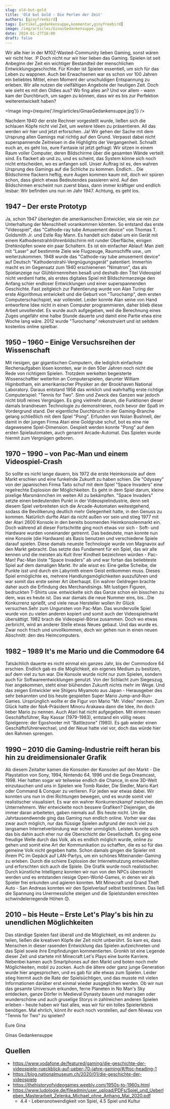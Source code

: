 ```yaml
---
slug: old-but-gold
title: 'Old but Gold - Die Perlen der Zeit'
authors: [ginyfreebird]
tags: [artikel,gedankensuppe,kommentar,ginyfreebird]
image: /img/articles/GinasGedankensuppe.jpg
date: 2024-01-27T16:00
draft: false
---
```



Wir alle hier in der M10Z-Wasted-Community lieben Gaming, sonst wären wir nicht hier. :P Doch nicht nur wir hier lieben das Gaming. Spielen ist seit Anbeginn der Zeit ein wichtiger Bestandteil der menschlichen Entwicklungsgeschichte. Für Kinder ist Spielen essentiell, um sich für das Leben zu wappnen. Auch bei Erwachsenen war es schon vor 100 Jahren ein beliebtes Mittel, einen Moment der unschuldigen Entspannung zu erleben. Wir alle nutzen die vielfältigen Angebote der heutigen Zeit. Doch wie sieht es mit den Oldies aus? Wo fing alles an? Und vor allem - wann kam der Durchbruch, um sagen zu können, dass wir es bis zur Perfektion weiterentwickelt haben?

<Image img={require('/img/articles/GinasGedankensuppe.jpg')} />

<!--truncate-->

Nachdem 1940 der erste Rechner vorgestellt wurde, ließen sich die schlauen Köpfe nicht viel Zeit, um weitere Ideen zu präsentieren. All das werden wir hier und jetzt erforschen. Ja! Wir gehen der Sache mit dem Ursprung allen Gamings mal richtig auf den Grund. Verpasst dabei nicht superspannende Zeitreisen in die Highlights der Vergangenheit. Schnallt euch an, es geht los, eure Fantasie ist jetzt gefragt:
Wir sitzen in einem Raum voller Computer, deren Bildschirme über die gesamten Wände verteilt sind. Es flackert ab und zu, und es scheint, das System könne sich noch nicht entscheiden, wo es anfangen soll. Unser Auftrag ist es, den wahren Ursprung des Gamings auf die Schliche zu kommen. Endlich... Die Bildschirme flackern heftig, eure Augen kommen kaum mit, doch wir spüren schon, dass gleich etwas Bedeutendes passieren wird. Auf den Bildschirmen erscheint nun zuerst blass, dann immer kräftiger und endlich lesbar: Wir befinden uns nun im Jahr 1947. Achtung, es geht los.

## 1947 – Der erste Prototyp

Ja, schon 1947 überlegten die amerikanischen Entwickler, wie sie rein zur Unterhaltung der Menschheit vorankommen könnten. So entstand das erste "Videospiel", das "Cathode-ray tube Amusement device" von Thomas T. Goldsmith Jr. und Estle Ray Mann. Es handelt sich dabei um ein Gerät mit einem Kathodenstrahlröhrenbildschirm mit runder Oberfläche, einigen Drehknöpfen sowie ein paar Schaltern. Es ist ein einfacher Ablauf: Man zielt mit "Laser" auf bestimmte Ziele wie Flugzeuge, Raumschiffe usw., um weiterzukommen. 1948 wurde das "Cathode-ray tube amusement device" auf Deutsch "Kathodenstrahl-Vergnügungsgerät" patentiert. Immerhin macht es im Gegensatz zum 1940 erschienenen "Nimatron", das als Spielanzeige nur Glühbirnenreihen besaß und deshalb den Titel Videospiel nicht verdient hatte, als erstes digitales Spiel mit Bildschirmanzeige den Anfang schier endloser Entwicklungen und einer superspannenden Geschichte. Fast zeitgleich zur Patentierung wurde von Alan Turing der erste Algorithmus entwickelt und die Geburt von "Turochamp", dem ersten Computerschachspiel, war vollendet. Leider konnte Alan seine von Hand entworfene Idee nicht in einen Computer programmieren, daher blieb diese Arbeit unvollendet. Es wurde auch aufgegeben, weil die Berechnung eines Zuges ungefähr eine halbe Stunde dauerte und damit eine Partie etwa eine Woche lang wäre. 2012 wurde "Turochamp" rekonstruiert und ist seitdem kostenlos online spielbar.

## 1950 – 1960 – Einige Versuchsreihen der Wissenschaft

Mit riesigen, gar gigantischen Computern, die lediglich einfachste Rechenaufgaben lösen konnten, war in den 50er Jahren noch nicht die Rede von richtigem Spielen. Trotzdem werkelten begeisterte Wissenschaftler weiterhin an Computerspielen, darunter William Higinbotham, ein amerikanischer Physiker an der Brookhaven National Laboratory. Daraus entstand 1958 das wirklich und wahrhaftig erste richtige Computerspiel: "Tennis for Two". Sinn und Zweck des Ganzen war jedoch nicht bloß reines Vergnügen. Es ging vielmehr darum, die Funktionen dieser damals brandneuen Technologie zu demonstrieren, noch bevor der Spaß im Vordergrund stand. Der eigentliche Durchbruch in der Gaming-Branche gelang schließlich mit dem Spiel "Pong". Erfunden von Nolan Bushnell, der damit in der jungen Firma Atari eine Goldgrube schuf, bot es eine nie dagewesene Spiel-Dimension. Gespielt werden konnte "Pong" auf dem ersten Spielautomaten, auch genannt Arcade-Automat. Das Spielen wurde hiermit zum Vergnügen geboren.

## 1970 – 1990 – von Pac-Man und einem Videospiel-Crash

So sollte es nicht lange dauern, bis 1972 die erste Heimkonsole auf dem Markt erschien und eine funkelnde Zukunft zu haben schien. Die "Odyssey" von der japanischen Firma Taito schuf mit dem Spiel "Space Invaders" eine regelrechte Explosion der Möglichkeiten. Es geht in dem Spiel darum, kleine pixelige Marsmännchen im weiten All zu bekämpfen. "Space Invaders" setzte einen bedeutenden Punkt in der Videospielindustrie, denn seit diesem Spiel verbreiteten sich die Arcade-Automaten weitestgehend, sodass die Bevölkerung deutlich mehr Gelegenheit hatte, in den Genuss zu kommen. Natürlich durfte Atari da nicht außen vor sein und stieg 1977 mit der Atari 2600 Konsole in den bereits boomenden Heimkonsolenmarkt ein.
Doch während all dieser Fortschritte ging noch etwas vor sich - Soft- und Hardware wurden voneinander getrennt. Das bedeutete, man konnte nun eine Konsole (die Hardware) als Basis benutzen und verschiedene Spiele darauf spielen. Diese damals neueste Technologie wurde von Magnavox auf den Markt gebracht. Das setzte das Fundament für ein Spiel, das wir alle kennen und die meisten als Kult ihrer Kindheit bezeichnen würden - Pac-Man! Pac-Man löste "Space Invaders" ab und war fortan das beliebteste Spiel auf dem damaligen Markt.
Ihr alle wisst es: Eine gelbe Scheibe, die Punkte isst und durch ein Labyrinth einem Geist entkommen muss. Dieses Spiel ermöglichte es, mehrere Handlungsmöglichkeiten auszuführen und war somit das erste seiner Art überhaupt. Ein wahrer Geldregen brachte daher auch die Erfindung des Merchandisings. Mit lustigen Figuren, bedruckten T-Shirts usw. entwickelte sich das Ganze schon ein bisschen zu dem, was es heute ist.   Das war damals die neue Nummer eins, bis...Die Konkurrenz sprießt, und viele neue Hersteller wollen ihr Glück versuchen.Sehr zum Ungunsten von Pac-Man. Das wundervolle Spiel wurde von zu vielen anderen kopiert und somit auch der Videospielmarkt übersättigt. 1982 brach die Videospiel-Börse zusammen. Doch wo etwas zerbricht, wird an anderer Stelle etwas Neues gebaut. Und das wurde es. Zwar noch frisch und unvollkommen, doch wir gehen nun in einen neuen Abschnitt: den des Heimcomputers.


## 1982 – 1989 It's me Mario und die Commodore 64

Tatsächlich dauerte es nicht einmal ein ganzes Jahr, bis der Commodore 64 erschien. Endlich gab es die Möglichkeit, ein eigenes Medium zu besitzen, auf dem viel zu tun war. Die Konsole wurde nicht nur zum Spielen, sondern auch für Softwareentwicklungen genutzt. Von der Schlacht zum Siegeszug, hier angekommen, steht einer blühenden Zukunft nichts mehr im Wege. Und das zeigen Entwickler wie Shigeru Miyamoto aus Japan - Herausgeber des sehr bekannten und bis heute gespielten Super Mario Jump-and-Run-Games. Ursprünglich wollte er die Figur von Mario "Mr. Video" nennen.
Zum Glück hatte der NoA-Präsident Minoru Arakawa dann die Idee, ihn doch lieber Mario zu nennen. Auch Atari hat nicht aufgegeben. Mit einem neuen Geschäftsführer, Ray Kassar (1979-1983), entstand ein völlig neues Spielgenre: der Egoshooter mit "Battlezone" (1980). Es gab wieder einen Geschäftsführerwechsel, und der Neue hatte viel vor, doch das würde hier den Rahmen sprengen.


## 1990 – 2010 die Gaming-Industrie reift heran bis hin zu dreidimensionaler Grafik

Ab diesem Zeitalter kamen die Konsolen der Konsolen auf den Markt - Die Playstation von Sony, 1994, Nintendo 64, 1996 und die Sega Dreamcast, 1998. Hier hatten sogar wir teilweise endlich die Chance, in eine 3D-Welt einzutauchen und uns in Spielen wie Tomb Raider, Die Siedler, Mario Kart oder Command & Conquer zu verlieren. Für jeden war etwas dabei. Wir konnten uns nun in drei Richtungen bewegen, und es wurde somit viel realistischer visualisiert. Es war ein wahrer Konkurrenzkampf zwischen den Unternehmern. Wer entwickelte noch bessere Grafiken? Diejenigen, die immer daran arbeiteten, gaben niemals auf. Bis heute nicht.
Um die Jahrtausendwende ging das Gaming nun endlich online. Vorher war das zwar auch möglich, nur das flüssige Spielen aufgrund der noch viel zu langsamen Internetverbindung war schier unmöglich. Leisten konnte sich das bis dahin auch eher nur die Oberschicht der Gesellschaft. Es ging eine freudige Welle durch das Volk, als es endlich möglich wurde, online zu gehen und somit eine Art der Kommunikation zu schaffen, die es so für das gemeine Volk nicht gegeben hatte. Schon damals gingen die Spieler mit ihrem PC im Gepäck auf LAN-Partys, um ein schönes Miteinander-Gaming zu erleben.
Durch die schiere Explosion der Internetnutzung entwickelten und erforschten sich auch die Spiele. Die Grafik wurde noch realistischer. Durch künstliche Intelligenz konnten wir nun von den NPCs überrascht werden und es entstanden riesige Open-World-Games, in denen wir als Spieler frei erkunden und agieren konnten. Mit Minecraft und Grand Theft Auto - San Andreas konnten wir den Spielverlauf selbst bestimmen. Das ließ die Spannung ins Unermessliche steigen und die Spielstunden erreichten schwindelerregende Höhen 😊.


## 2010 – bis Heute – Erste Let's Play's bis hin zu unendlichen Möglichkeiten

Das ständige Spielen fast überall und die Möglichkeit, es mit anderen zu teilen, ließen die kreativen Köpfe der Zeit nicht unberührt. So kam es, dass Menschen in dieser rasenden Entwicklung das Spielen aufzeichneten und das Spiel sowie ihre Empfindungen kommentierten. Gronkh ist eine Legende dieser Zeit und startete mit Minecraft Let's Plays eine bunte Karriere. Nebenbei kamen auch Smartphones auf den Markt und boten noch mehr Möglichkeiten, mobil zu zocken. Auch die ältere oder ganz junge Generation wurde hier angesprochen, und es gab für alle etwas zum Spielen.
Leider stieg hiermit auch die Rate der Spielsüchtigen, und das musste mit vielen Informationen darüber erst einmal wieder ausgeglichen werden. Ob wir nun das gesamte Universum erkunden, ferne Planeten in No Man's Sky entdecken, ganze Dörfer in Medieval Dynasty bauen und managen oder wunderschöne und auch gruselige Storys in zahlreichen anderen Spielen erleben - heute haben wir fast alles, was wir für ein tolles Spielerlebnis benötigen. Mal ehrlich, könnt ihr euch noch vorstellen, auf dem Niveau von "Tennis for Two" zu spielen?


Eure Gina

Ginas Gedankensuppe

## Quellen

- https://www.vodafone.de/featured/gaming/die-geschichte-der-videospiele-rueckblick-auf-ueber-70-jahre-gaming/#/ftoc-heading-1
- https://blog.nationalmuseum.ch/2020/01/die-geschichte-der-videospiele
- https://thehistoryofvideogames.weebly.com/1950s-to-1960s.html
- https://www.ludologie.de/fileadmin/user_upload/PDFs/Spiel_und_Ueberleben_Masterarbeit_Zelenka_Michael_ohne_Anhang_Mai_2020.pdf
    - 4.4 - Lebensnotwendigkeit von Spiel, 4.5 Spiel und Kultur

